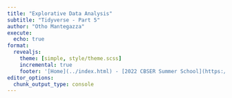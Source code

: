 ```yaml
---
title: "Explorative Data Analysis"
subtitle: "Tidyverse - Part 5"
author: "Otho Mantegazza"
execute: 
  echo: true
format:
  revealjs:
    theme: [simple, style/theme.scss]
    incremental: true
    footer: '[Home](../index.html) - [2022 CBSER Summer School](https://www.summercompschool.mawazoinstitute.org/)'
editor_options: 
  chunk_output_type: console
---
```



